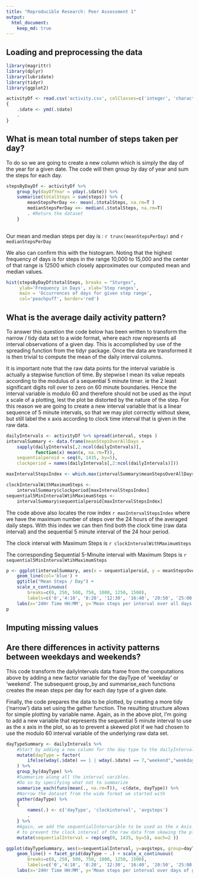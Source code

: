 ```yaml
---
title: "Reproducible Research: Peer Assessment 1"
output: 
  html_document:
    keep_md: true
---
```



## Loading and preprocessing the data
```r
library(magrittr)
library(dplyr)
library(lubridate)
library(tidyr)
library(ggplot2)

activityDf <- read.csv('activity.csv', colClasses=c('integer', 'character', 'numeric'), stringsAsFactors=F) %>%
{
    .$date <- ymd(.$date)
    .
} 
```

## What is mean total number of steps taken per day?


To do so we are going to create a new column which is simply the day of the year for a given date. The code will then group by day of year and sum the steps for each day.

```r
stepsByDayDf <- activityDf %>%
    group_by(dayOfYear = yday(.$date)) %>%
    summarise(totalSteps = sum(steps)) %>% {
        meanStepsPerDay <<- mean(.$totalSteps, na.rm=T )
        medianStepsPerDay <<- median(.$totalSteps, na.rm=T)
        . #Return the dataset    
    }
    

```

Our mean and median steps per day is : `r trunc(meanStepsPerDay)` and `r medianStepsPerDay`

We also can confirm this with the histogram. Noting that the highest frequency of days is for steps in the range 10,000 to 15,000 and the center of that range is 12500 which closely approximates our computed mean and median values.

```r
hist(stepsByDayDf$totalSteps, breaks = "Sturges",
     ylab='Frequency in Days', xlab='Step ranges',
     main = 'Occurrences of days for given step range',
     col='peachpuff', border='red')
```


## What is the average daily activity pattern?
To answer this question the code below has been written to transform the narrow / tidy data set to a wide format, where each row represents all interval observations of a given day.  This is accomplished by use of the spreading function from the tidyr package. Once the data are transformed it is then trivial to compute the mean of the daily interval columns. 

It is important note that the raw data points for the interval variable is actually a stepwise function of time.  By stepwise I mean its value repeats according to the modulus of a sequential 5 minute timer.  ie the 2 least significant digits roll over to zero on 60 minute boundaries. Hence the interval variable is modulo 60 and therefore should not be used as the input x scale of a plotting, lest the plot be distorted by the nature of the step. For this reason we are going to create a new interval variable that is a linear sequence of 5 minute intervals, so that we may plot correctly without skew, but still label the x axis according to clock time interval that is given in the raw data.

```r
dailyIntervals <- activityDf %>% spread(interval, steps )
intervalSummary <- data.frame(meanStepsOverAllDays =
    sapply(dailyIntervals[,2:ncol(dailyIntervals)],
           function(x) mean(x, na.rm=T)),
    sequentialperoid = seq(0, 1435, by=5),
    clockperiod = names(dailyIntervals[,2:ncol(dailyIntervals)]))

maxIntervalStepsIndex <- which.max(intervalSummary$meanStepsOverAllDays)

clockIntervalWithMaximumSteps <-
    intervalSummary$clockperiod[maxIntervalStepsIndex]
sequential5MinIntervalWtihMaximumSteps <- 
    intervalSummary$sequentialperoid[maxIntervalStepsIndex]
```

The code above also locates the row index `r maxIntervalStepsIndex` where we have the maximum number of steps over the 24 hours of the averaged daily steps. With this index we can then find both the clock time (raw data interval) and the sequential 5 minute interval of the 24 hour period.

The clock interval with Maximum Steps is `r clockIntervalWithMaximumSteps`

The corresponding Sequential 5-Minuite interval with Maximum Steps is `r sequential5MinIntervalWtihMaximumSteps`

```r
p <- ggplot(intervalSummary, aes(x = sequentialperoid, y = meanStepsOverAllDays )) +
    geom_line(col='blue') +
    ggtitle("Mean Steps / Day") +
    scale_x_continuous(
        breaks=c(0, 250, 500, 750, 1000, 1250, 1500),
        labels=c('0','4:10', '8:20', '12:30', '16:40', '20:50', '25:00')) +
    labs(x='24Hr Time HH:MM', y='Mean steps per interval over all days.')
p
```


## Imputing missing values


## Are there differences in activity patterns between weekdays and weekends?
This code transform the dailyIntervals data frame from the computations above
by adding a new factor variable for the dayType of 'weekday' or 'weekend'.
The subsequent group_by and summarise_each functions creates the mean steps
per day for each day type of a given date.

Finally, the code prepares the data to be plotted, by creating a more tidy ('narrow')
data set using the gather function. The resulting structure allows for simple plotting
by variable name. Again, as in the above plot, I'm going to add a new variable that
represents the sequential 5 minute interval to use as the x axis in the plot,
so as to prevent a skewed plot if we had chosen to use the modulo 60 interval variable 
of the underlying raw data set.


```r
dayTypeSummary <- dailyIntervals %>%
    #Start by adding a new column for the day type to the dailyIntervals dataFrame
    mutate(dayType = factor(
        ifelse(wday(.$date) == 1 | wday(.$date) == 7,"weekend","weekday"))
    ) %>%
    group_by(dayType) %>%
    #Summarize along all the interval varibles. 
    #Do so by specifying what not to summarize
    summarise_each(funs(mean(., na.rm=T)), -c(date, dayType)) %>%
    #Narrow the dataset from the wide format we started with
    gather(dayType) %>%
    {
        names(.) <- c('dayType', 'clockinterval', 'avgsteps')
        .
    } %>%
    #Again, we add the sequentialIntervarible to be used as the x Axis
    # to prevent the clock interval of the raw data from skewing the plot.
    mutate(sequentialInterval = rep(seq(0, 1435, by=5), each=2 ))

ggplot(dayTypeSummary, aes(x=sequentialInterval, y=avgsteps, group=dayType)) + 
    geom_line() + facet_grid(dayType ~ .) + scale_x_continuous(
        breaks=c(0, 250, 500, 750, 1000, 1250, 1500),
        labels=c('0','4:10', '8:20', '12:30', '16:40', '20:50', '25:00')) +
    labs(x='24Hr Time HH:MM', y='Mean steps per interval over days of group.')
```

